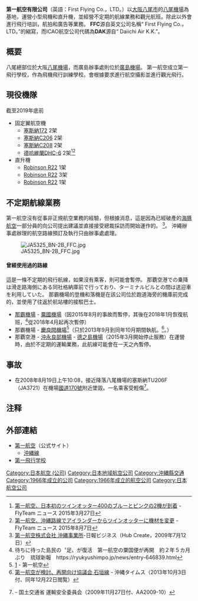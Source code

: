 {{Infobox Airline
|airline = 第一航空<br/>{{lang|en|First Flying}}
|logo = 
|logo_size = 
|IATA = 
|ICAO = DAK
|callsign = JAXXXX
|founded = {{Start date and age|1966|06|14}}
|headquarters = {{JPN}} [[關西|關西]] [[大阪市|大阪市]]
|key_people = 木田 準一(社長)
|hubs = {{JPN}} [[八尾機場|八尾機場]]
|focus_cities =
|frequent_flyer = 
|lounge = 
|alliance = 
|subsidiaries = 
|fleet_size = 13
|destinations = 4
|website = {{url|http://dai1air.com/}}
}}

{{Infobox company
|name =第一航空株式會社<br/><small>{{lang|ja|第一航空株式会社}}</small>
|name_en =First Flying Co., LTD.
|logo=
|type= 公司
|trading_name=FFC、DAK
|local_code_name={{JPN}}
|location={{JPN}} 〒556-0011<br />[[大阪府|大阪府]][[大阪市|大阪市]][[浪速區|浪速區]]難波中1丁目16番11-203號
|foundation=1966年6月14日
|industry=5150
|products =遊覧飛行、操縦訓練、航空写真撮影
|key_people=代表取締役社長 木田 準一
|capital=30,000,000日圓
|website = {{url|http://dai1air.com/}}
| width = 280
}}

'''第一航空有限公司'''（英語：First Flying Co.，LTD。）以[[大阪市|大阪]][[八尾市|八尾市]]的[[八尾機場|八尾機場]]為基地，運營小型飛機和直升機，並經營不定期的航線業務和觀光航班。除此以外會進行飛行培訓，航拍和廣告等業務。 '''FFC'''源自英文公司名稱“ First Flying Co.，LTD。”的縮寫，而ICAO航空公司代碼為'''DAK'''源自“ Daiichi Air K.K.”。

== 概要 ==
八尾總部位於大阪[[八尾機場|八尾機場]]，而廣島辦事處則位於[[廣島機場|廣島機場]]。
第一航空成立第一飛行學校，作為飛機飛行訓練學校。會根據要求進行航空攝影並進行觀光飛行。

== 現役機隊 ==
截至2019年底前

* 固定翼航空機
** [[塞斯納172|塞斯納172]] 2架
** [[塞斯納206|塞斯納C206]] 2架
** [[塞斯納208|塞斯納C208]] 2架
** [[德哈維蘭加拿大DHC-6|德哈維蘭DHC-6]] 2架<ref>[http://flyteam.jp/airline/first-flying/news/article/48210 第一航空、日本初のツインオッター400のブルーとピンクの2機が到着] -FlyTeam ニュース 2015年3月27日</ref><ref>[http://flyteam.jp/airline/first-flying/news/article/53313 第一航空、沖縄路線でアイランダーからツインオッターに機材を変更] -FlyTeam ニュース 2015年8月7日</ref>
* 直升機
** [[Robinson_R22|Robinson R22]] 1架
** [[Robinson_R22|Robinson R22]] 3架
** [[Robinson_R22|Robinson R22]] 1架

== 不定期航線業務 ==
第一航空沒有從事非正規航空業務的經驗，但根據消息，這是因為已經破產的[[海豚航空|海豚航空]]一部分員的向公司提出建議並直接接受總裁採訪而開始運作的。 <ref>[http://yaeyamanippo-business.com/diary.cgi?no=24日本一小さな航空事業がテイクオフ 第一航空株式会社 沖縄事業所]-日報ビジネス（Hub Create，2009年7月12日）</ref>。 沖繩辦事處辦理的航空路線預訂及執行只由辦事處處理。

[[File:JA5325_BN-2B_FFC.jpg|thumb]]

==== 曾經使用過的路線 ====
這是一條不定期的飛行航線，如果沒有乘客，則可能會暫停。
那覇空港での乗降は滑走路海側にある同社格納庫前で行っており、ターミナルビルとの間は送迎車を利用していた。
那霸機場的登機和落機是在該公司位於跑道海旁的機庫前完成的，並使用了往返於航站樓的接駁巴士。
* [[那霸機場|那霸機場]] - [[粟國機場|粟國機場]]（因2015年8月的事故而暫停，其後在2018年1月恢復航班，<ref>待ちに待った島民の〝足〟が復活　第一航空の粟国便が再開　約２年５カ月ぶり　琉球新報　https://ryukyushimpo.jp/news/entry-646839.html</ref>從2018年4月起再次暫停）
* 那霸機場 - [[慶良間機場|慶良間機場]]<ref>[http://dai1air.com/okinawa/123_0001.pdf] - 第一航空{{リンク切れ|date=2013年12月}}</ref>（只於2013年9月到同年10月期間執航。<ref>[http://www.okinawatimes.co.jp/article.php?id=2013-10-03_54836/ 第一航空が検討、再開向け協議会 石垣線] - 沖縄タイムス（2013年10月3日付、同年12月22日閲覧）</ref>。）
* 那覇空港 - [[沖永良部機場|沖永良部機場]] - [[德之島機場|德之島機場]]（2015年3月開始停止服務）在運營時，由於不定期的運輸業務，此航線可能會在一天之內暫停。

== 事故 ==
* 在2008年8月19日上午10:08，接近降落八尾機場的塞斯納TU206F（JA3721）在機場[[國道170號|國道170號]]附近墜毀。一名乘客受輕傷<ref>{{PDFlink|[http://www.mlit.go.jp/jtsb/aircraft/rep-acci/AA2009-10-1-JA3721.pdf 航空事故調査報告書 第一航空株式会社所属 JA3721]}} - 国土交通省 運輸安全委員会（2009年11月27日付、AA2009-10）</ref>。

== 注释 ==
{{腳註幫助}}
{{reflist}}

==  外部連結 ==
{{commonscat|First Flying}}
* [http://dai1air.com/ 第一航空]（公式サイト）
** [http://www.dai1air.com/first_flying/ 沖縄線]
* [http://www.flight-school.jp/ 第一飛行学校]

{{日本航空公司}}

{{DEFAULTSORT:たいいちこうくう}}
[[Category:日本航空_(公司)|Category:日本航空 (公司)]]
[[Category:日本地域航空公司|Category:日本地域航空公司]]
[[Category:沖縄縣交通|Category:沖縄縣交通]]
[[Category:1966年成立的公司|Category:1966年成立的公司]]
[[Category:1966年成立的航空公司|Category:1966年成立的航空公司]]
[[Category:日本航空公司|Category:日本航空公司]]